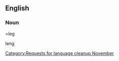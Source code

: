 {{nolanguage/box}}
[[Category:Requests for language cleanup November]]
==English==

===Noun===
=leg

leng